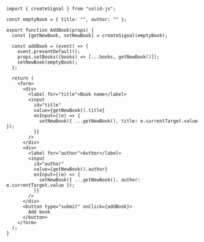 ```tsx
import { createSignal } from "solid-js";

const emptyBook = { title: "", author: "" };

export function AddBook(props) {
  const [getNewBook, setNewBook] = createSignal(emptyBook);

  const addBook = (event) => {
    event.preventDefault();
    props.setBooks((books) => [...books, getNewBook()]);
    setNewBook(emptyBook);
  };

  return (
    <form>
      <div>
        <label for="title">Book name</label>
        <input
          id="title"
          value={getNewBook().title}
          onInput={(e) => {
            setNewBook({ ...getNewBook(), title: e.currentTarget.value });
          }}
        />
      </div>
      <div>
        <label for="author">Author</label>
        <input
          id="author"
          value={getNewBook().author}
          onInput={(e) => {
            setNewBook({ ...getNewBook(), author: e.currentTarget.value });
          }}
        />
      </div>
      <button type="submit" onClick={addBook}>
        Add book
      </button>
    </form>
  );
}
```
